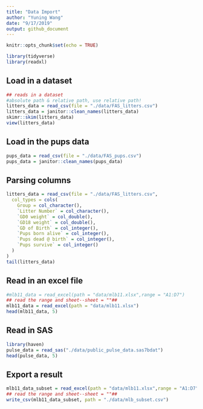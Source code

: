 ```yaml
---
title: "Data Import"
author: "Yuning Wang"
date: "9/17/2019"
output: github_document
---
```


```r
knitr::opts_chunk$set(echo = TRUE)

library(tidyverse)
library(readxl)
```

## Load in a dataset

```r
## reads in a dataset
#absolute path & relative path, use relative path!
litters_data = read_csv(file = "./data/FAS_litters.csv")
litters_data = janitor::clean_names(litters_data)
skimr::skim(litters_data) 
view(litters_data)
```

## Load in the pups data

```r
pups_data = read_csv(file = "./data/FAS_pups.csv")
pups_data = janitor::clean_names(pups_data)
```

## Parsing columns
```r
litters_data = read_csv(file = "./data/FAS_litters.csv",
  col_types = cols(
    Group = col_character(),
    `Litter Number` = col_character(),
    `GD0 weight` = col_double(),
    `GD18 weight` = col_double(),
    `GD of Birth` = col_integer(),
    `Pups born alive` = col_integer(),
    `Pups dead @ birth` = col_integer(),
    `Pups survive` = col_integer()
  )
)
tail(litters_data)
```


## Read in an excel file
```r
#mlb11_data = read_excel(path = "data/mlb11.xlsx",range = "A1:D7")  
## read the range and sheet--sheet = ""##
mlb11_data = read_excel(path = "data/mlb11.xlsx")
head(mlb11_data, 5)
```

## Read in SAS
```r
library(haven)
pulse_data = read_sas("./data/public_pulse_data.sas7bdat")
head(pulse_data, 5)
```


## Export a result
```r
mlb11_data_subset = read_excel(path = "data/mlb11.xlsx",range = "A1:D7")  
## read the range and sheet--sheet = ""##
write_csv(mlb11_data_subset, path = "./data/mlb_subset.csv")
```

